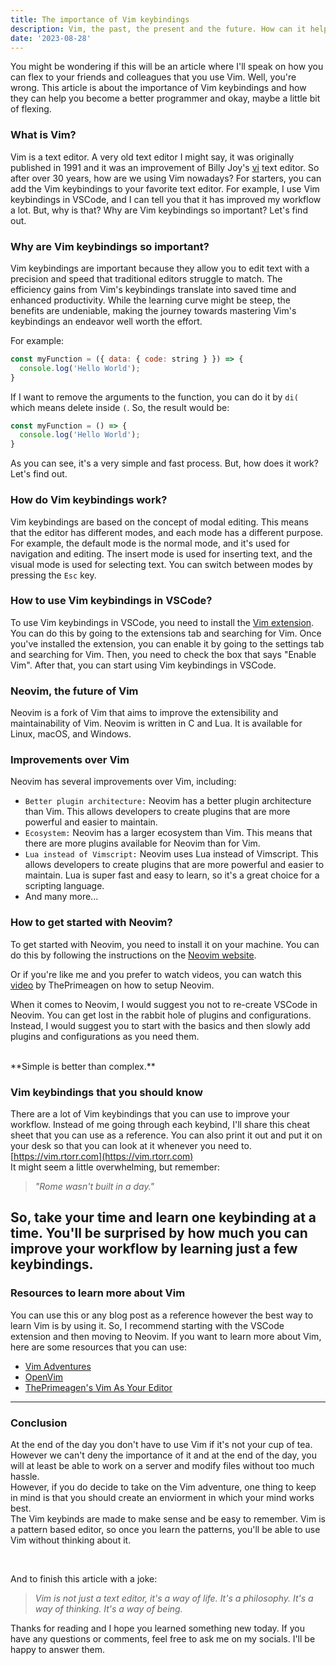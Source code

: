 ```yaml
---
title: The importance of Vim keybindings
description: Vim, the past, the present and the future. How can it help you become more productive and efficient in your day to day life as a developer?
date: '2023-08-28'
---
```


You might be wondering if this will be an article where I'll speak on how you can flex to your friends and colleagues that you use Vim. Well, you're wrong. This article is about the importance of Vim keybindings and how they can help you become a better programmer and okay, maybe a little bit of flexing.

### What is Vim?

Vim is a text editor. A very old text editor I might say, it was originally published in 1991 and it was an improvement of Billy Joy's [vi](https://www.cs.colostate.edu/helpdocs/vi.html) text editor.
So after over 30 years, how are we using Vim nowadays? For starters, you can add the Vim keybindings to your favorite text editor. For example, I use Vim keybindings in VSCode, and I can tell you that it has improved my workflow a lot. But, why is that? Why are Vim keybindings so important? Let's find out.

### Why are Vim keybindings so important?

Vim keybindings are important because they allow you to edit text with a precision and speed that traditional editors struggle to match. The efficiency gains from Vim's keybindings translate into saved time and enhanced productivity. While the learning curve might be steep, the benefits are undeniable, making the journey towards mastering Vim's keybindings an endeavor well worth the effort.

For example: 

```js
const myFunction = ({ data: { code: string } }) => {
  console.log('Hello World');
}
```

If I want to remove the arguments to the function, you can do it by `di(` which means delete inside `(`. So, the result would be:
```js
const myFunction = () => {
  console.log('Hello World');
}
```

As you can see, it's a very simple and fast process. But, how does it work? Let's find out.

### How do Vim keybindings work?

Vim keybindings are based on the concept of modal editing. This means that the editor has different modes, and each mode has a different purpose. For example, the default mode is the normal mode, and it's used for navigation and editing. The insert mode is used for inserting text, and the visual mode is used for selecting text. You can switch between modes by pressing the `Esc` key.

### How to use Vim keybindings in VSCode?

To use Vim keybindings in VSCode, you need to install the [Vim extension](https://marketplace.visualstudio.com/items?itemName=vscodevim.vim). You can do this by going to the extensions tab and searching for Vim. Once you've installed the extension, you can enable it by going to the settings tab and searching for Vim. Then, you need to check the box that says "Enable Vim". After that, you can start using Vim keybindings in VSCode.

### Neovim, the future of Vim

Neovim is a fork of Vim that aims to improve the extensibility and maintainability of Vim. Neovim is written in C and Lua. It is available for Linux, macOS, and Windows.

### Improvements over Vim

Neovim has several improvements over Vim, including:
   - `Better plugin architecture:` Neovim has a better plugin architecture than Vim. This allows developers to create plugins that are more powerful and easier to maintain.
   - `Ecosystem:` Neovim has a larger ecosystem than Vim. This means that there are more plugins available for Neovim than for Vim.
   - `Lua instead of Vimscript:` Neovim uses Lua instead of Vimscript. This allows developers to create plugins that are more powerful and easier to maintain. Lua is super fast and easy to learn, so it's a great choice for a scripting language.
   - And many more...

###  How to get started with Neovim?

To get started with Neovim, you need to install it on your machine. You can do this by following the instructions on the [Neovim website](https://neovim.io/).

Or if you're like me and you prefer to watch videos, you can watch this [video](https://www.youtube.com/watch?v=w7i4amO_zaE) by ThePrimeagen on how to setup Neovim.

When it comes to Neovim, I would suggest you not to re-create VSCode in Neovim. You can get lost in the rabbit hole of plugins and configurations. Instead, I would suggest you to start with the basics and then slowly add plugins and configurations as you need them.

<br />
**Simple is better than complex.**

### Vim keybindings that you should know

There are a lot of Vim keybindings that you can use to improve your workflow. Instead of me going through each keybind, I'll share this cheat sheet that you can use as a reference. You can also print it out and put it on your desk so that you can look at it whenever you need to.
<br />
[https://vim.rtorr.com](https://vim.rtorr.com)
<br/>
It might seem a little overwhelming, but remember: 
> _"Rome wasn't built in a day."_

So, take your time and learn one keybinding at a time. You'll be surprised by how much you can improve your workflow by learning just a few keybindings.
<br />
---

### Resources to learn more about Vim

You can use this or any blog post as a reference however the best way to learn Vim is by using it. So, I recommend starting with the VSCode extension and then moving to Neovim. If you want to learn more about Vim, here are some resources that you can use:
- [Vim Adventures](https://vim-adventures.com/)
- [OpenVim](https://www.openvim.com/)
- [ThePrimeagen's Vim As Your Editor](https://www.youtube.com/playlist?list=PLm323Lc7iSW_wuxqmKx_xxNtJC_hJbQ7R) 

---

### Conclusion

At the end of the day you don't have to use Vim if it's not your cup of tea. However we can't deny the importance of it and at the end of the day, you will at least be able to work on a server and modify files without too much hassle. 
<br />
However, if you do decide to take on the Vim adventure, one thing to keep in mind is that you should create an enviorment in which your mind works best.
<br /> 
The Vim keybinds are made to make sense and be easy to remember.
Vim is a pattern based editor, so once you learn the patterns, you'll be able to use Vim without thinking about it.

<br />

And to finish this article with a joke:
> _Vim is not just a text editor, it's a way of life. It's a philosophy. It's a way of thinking. It's a way of being._

Thanks for reading and I hope you learned something new today. If you have any questions or comments, feel free to ask me on my socials. I'll be happy to answer them. 